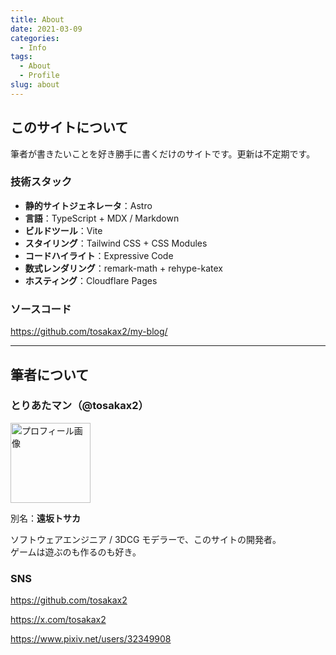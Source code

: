 ```yaml
---
title: About
date: 2021-03-09
categories:
  - Info
tags:
  - About
  - Profile
slug: about
---
```


## このサイトについて

筆者が書きたいことを好き勝手に書くだけのサイトです。更新は不定期です。

### 技術スタック

- **静的サイトジェネレータ**：Astro
- **言語**：TypeScript + MDX / Markdown
- **ビルドツール**：Vite
- **スタイリング**：Tailwind CSS + CSS Modules
- **コードハイライト**：Expressive Code
- **数式レンダリング**：remark-math + rehype-katex
- **ホスティング**：Cloudflare Pages

### ソースコード

https://github.com/tosakax2/my-blog/

---

## 筆者について

### **とりあたマン**（@tosakax2）

<img
  src="/images/profile-icon-1024px.png"
  width="128"
  height="128"
  alt="プロフィール画像"
/>

別名：**遠坂トサカ**

ソフトウェアエンジニア / 3DCG モデラーで、このサイトの開発者。<br />
ゲームは遊ぶのも作るのも好き。

### SNS

https://github.com/tosakax2

https://x.com/tosakax2

https://www.pixiv.net/users/32349908
